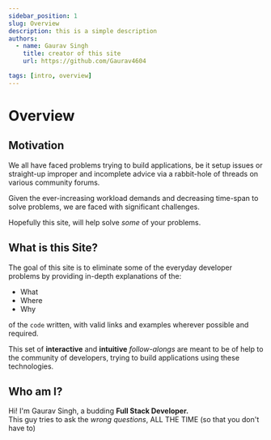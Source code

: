 ```yaml
---
sidebar_position: 1
slug: Overview
description: this is a simple description
authors:
  - name: Gaurav Singh
    title: creator of this site
    url: https://github.com/Gaurav4604

tags: [intro, overview]
---
```


# Overview

## Motivation

We all have faced problems trying to build applications, be it setup issues or straight-up improper and incomplete
advice via a rabbit-hole of threads on various community forums.

Given the ever-increasing workload demands and decreasing time-span to solve problems, we are faced with significant challenges.

Hopefully this site, will help solve _some_ of your problems.

## What is this Site?

The goal of this site is to eliminate some of the everyday developer problems by providing in-depth explanations of the:

- What
- Where
- Why

of the <code>code</code> written, with valid links and examples wherever possible and required.

This set of **interactive** and **intuitive** _follow-alongs_ are meant to be of help to the community of developers,
trying to build applications using these technologies.

## Who am I?

Hi! I'm Gaurav Singh, a budding **Full Stack Developer.** <br/>
This guy tries to ask the _wrong questions_, ALL THE TIME (so that you don't have to)
